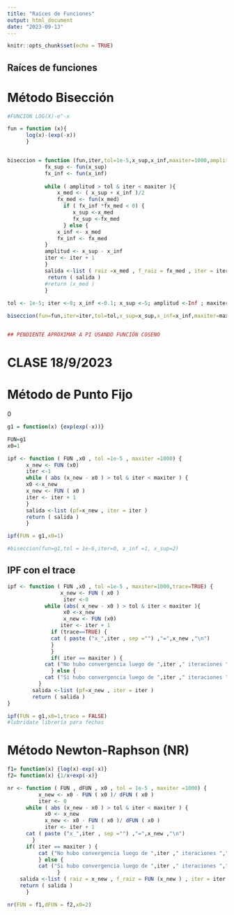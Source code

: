 ```yaml
---
title: "Raíces de Funciones"
output: html_document
date: "2023-09-13"
---
```


```r
knitr::opts_chunk$set(echo = TRUE)
```

## Raíces de funciones

# Método Bisección

```r

#FUNCION LOG(X)-e^-x

fun = function (x){
      log(x)-(exp(-x))
      }


biseccion = function (fun,iter,tol=1e-5,x_sup,x_inf,maxiter=1000,amplitud=Inf) {
            fx_sup <- fun(x_sup)
            fx_inf <- fun(x_inf)
              
            while ( amplitud > tol & iter < maxiter ){
                x_med <- ( x_sup + x_inf )/2
                fx_med <- fun(x_med)
                  if ( fx_inf *fx_med < 0) {
                     x_sup <-x_med
                     fx_sup <-fx_med
                  } else {
                x_inf <- x_med
                fx_inf <- fx_med
            }
            amplitud <- x_sup - x_inf
            iter <- iter + 1
            }
            salida <-list ( raiz =x_med , f_raiz = fx_med , iter = iter )
             return ( salida )
            #return (x_med )
            }
  
tol <- 1e-5; iter <-0; x_inf <-0.1; x_sup <-5; amplitud <-Inf ; maxiter <-1000

biseccion(fun=fun,iter=iter,tol=tol,x_sup=x_sup,x_inf=x_inf,maxiter=maxiter,amplitud=amplitud)


## PENDIENTE APROXIMAR A PI USANDO FUNCIÓN COSENO

```


# CLASE 18/9/2023

# Método de Punto Fijo
0


```r

g1 = function(x) {exp(exp(-x))}

FUN=g1
x0=1

ipf <- function ( FUN ,x0 , tol =1e-5 , maxiter =1000) {
      x_new <- FUN (x0)
      iter <-1
      while ( abs (x_new - x0 ) > tol & iter < maxiter ) {
      x0 <-x_new
      x_new <- FUN ( x0 )
      iter <- iter + 1
      }
      salida <-list (pf=x_new , iter = iter )
      return ( salida )
      }

ipf(FUN = g1,x0=1)

#biseccion(fun=g1,tol = 1e-6,iter=0, x_inf =1, x_sup=2)

```


## IPF con el trace

```r


ipf <- function ( FUN ,x0 , tol =1e-5 , maxiter=1000,trace=TRUE) {
                 x_new <- FUN ( x0 )
                  iter <-0
            while (abs( x_new - x0 ) > tol & iter < maxiter ){
                  x0 <-x_new
                  x_new <- FUN (x0)
                 iter <- iter + 1
              if (trace==TRUE) {
              cat ( paste ("x_",iter , sep ="") ,"=",x_new ,"\n")
              }
              }
              if( iter == maxiter ) {
            cat ("No hubo convergencia luego de ",iter ," iteraciones ","\n")
              } else {
            cat ("Si hubo convergencia luego de ",iter ," iteraciones ","\n")
          }
        salida <-list (pf=x_new , iter = iter )
        return ( salida )
}

ipf(FUN = g1,x0=1,trace = FALSE)
#lubridate librería para fechas
```


# Método Newton-Raphson (NR)


```r

f1= function(x) {log(x)-exp(-x)}
f2= function(x) {1/x+exp(-x)}

nr <- function ( FUN , dFUN , x0 , tol = 1e-5 , maxiter =1000) {
          x_new <- x0 - FUN ( x0 )/ dFUN ( x0 )
          iter <- 0
      while ( abs (x_new - x0 ) > tol & iter < maxiter ) {
            x0 <- x_new
            x_new <- x0 - FUN ( x0 )/ dFUN ( x0 )
            iter <- iter + 1
      cat ( paste ("x_",iter , sep ="") ,"=",x_new ,"\n")
        }
      if( iter == maxiter ) {
          cat ("No hubo convergencia luego de ",iter ," iteraciones ","\n")
          } else {
          cat ("Si hubo convergencia luego de ",iter ," iteraciones ","\n")
                }
    salida <-list ( raiz = x_new , f_raiz = FUN (x_new ) , iter = iter )
    return ( salida )
      }

nr(FUN = f1,dFUN = f2,x0=2)

```



